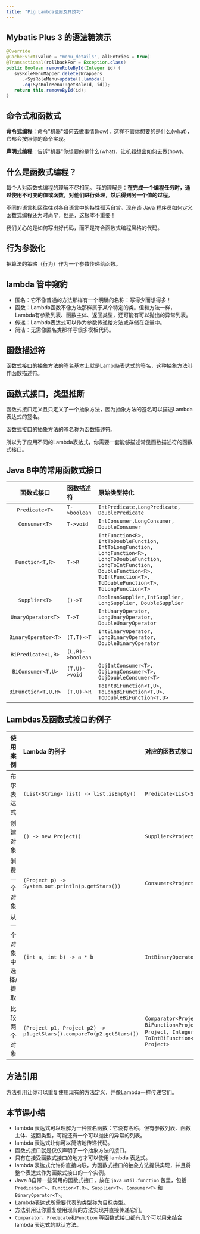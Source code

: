 ```yaml
---
title: "Pig Lambda使用及其技巧"
---
```


## Mybatis Plus 3 的语法糖演示

```java
@Override
@CacheEvict(value = "menu_details", allEntries = true)
@Transactional(rollbackFor = Exception.class)
public Boolean removeRoleById(Integer id) {
   sysRoleMenuMapper.delete(Wrappers
      .<SysRoleMenu>update().lambda()
      .eq(SysRoleMenu::getRoleId, id));
   return this.removeById(id);
}
```

## 命令式和函数式

**命令式编程**：命令"机器"如何去做事情(how)，这样不管你想要的是什么(what)，它都会按照你的命令实现。

**声明式编程**：告诉"机器"你想要的是什么(what)，让机器想出如何去做(how)。

## 什么是函数式编程？

每个人对函数式编程的理解不尽相同。  我的理解是：**在完成一个编程任务时，通过使用不可变的值或函数，对他们进行处理，然后得到另一个值的过程。**

不同的语言社区往往对各自语言中的特性孤芳自赏。现在谈 Java 程序员如何定义函数式编程还为时尚早，但是，这根本不重要！

我们关心的是如何写出好代码，而不是符合函数式编程风格的代码。

## 行为参数化

把算法的策略（行为）作为一个参数传递给函数。

## lambda 管中窥豹

+ 匿名：它不像普通的方法那样有一个明确的名称：写得少而想得多！
+ 函数：Lambda函数不像方法那样属于某个特定的类。但和方法一样，Lambda有参数列表、函数主体、返回类型，还可能有可以抛出的异常列表。
+ 传递：Lambda表达式可以作为参数传递给方法或存储在变量中。
+ 简洁：无需像匿名类那样写很多模板代码。

## 函数描述符

函数式接口的抽象方法的签名基本上就是Lambda表达式的签名，这种抽象方法叫作函数描述符。

## 函数式接口，类型推断

函数式接口定义且只定义了一个抽象方法，因为抽象方法的签名可以描述Lambda表达式的签名。

函数式接口的抽象方法的签名称为函数描述符。

所以为了应用不同的Lambda表达式，你需要一套能够描述常见函数描述符的函数式接口。

## Java 8中的常用函数式接口
| 函数式接口 | 函数描述符 | 原始类型特化 |
| :---: | :--- | :--- |
| `Predicate<T>` | `T->boolean` | `IntPredicate,LongPredicate, DoublePredicate` |
| `Consumer<T>` | `T->void` | `IntConsumer,LongConsumer, DoubleConsumer` |
| `Function<T,R>` | `T->R` | `IntFunction<R>, IntToDoubleFunction,`<br/>`IntToLongFunction, LongFunction<R>,`<br/>`LongToDoubleFunction, LongToIntFunction,`<br/>`DoubleFunction<R>, ToIntFunction<T>,`<br/>`ToDoubleFunction<T>, ToLongFunction<T>` |
| `Supplier<T>` | `()->T` | `BooleanSupplier,IntSupplier, LongSupplier, DoubleSupplier` |
| `UnaryOperator<T>` | `T->T` | `IntUnaryOperator, LongUnaryOperator, DoubleUnaryOperator` |
| `BinaryOperator<T>` | `(T,T)->T` | `IntBinaryOperator, LongBinaryOperator, DoubleBinaryOperator` |
| `BiPredicate<L,R>` | `(L,R)->boolean` | |
| `BiConsumer<T,U>` | `(T,U)->void` | `ObjIntConsumer<T>, ObjLongConsumer<T>, ObjDoubleConsumer<T>` |
| `BiFunction<T,U,R>` | `(T,U)->R` | `ToIntBiFunction<T,U>, ToLongBiFunction<T,U>, ToDoubleBiFunction<T,U>` |

## Lambdas及函数式接口的例子
| 使用案例 | Lambda 的例子 | 对应的函数式接口 |
| :---: | :--- | :--- |
| 布尔表达式 | `(List<String> list) -> list.isEmpty()` | `Predicate<List<String>>` |
| 创建对象 | `() -> new Project()` | `Supplier<Project>` |
| 消费一个对象 | `(Project p) -> System.out.println(p.getStars())` | `Consumer<Project>` |
| 从一个对象中选择/提取 | `(int a, int b) -> a * b` | `IntBinaryOperator` |
| 比较两个对象 | `(Project p1, Project p2) -> p1.getStars().compareTo(p2.getStars())` | `Comparator<Project> 或 BiFunction<Project,`<br/>`Project, Integer> 或 ToIntBiFunction<Project, Project>` |

## 方法引用

方法引用让你可以重复使用现有的方法定义，并像Lambda一样传递它们。

## 本节课小结

+ lambda 表达式可以理解为一种匿名函数：它没有名称，但有参数列表、函数主体、返回类型，可能还有一个可以抛出的异常的列表。
+ lambda 表达式让你可以简洁地传递代码。
+ 函数式接口就是仅仅声明了一个抽象方法的接口。
+ 只有在接受函数式接口的地方才可以使用 lambda 表达式。
+ lambda 表达式允许你直接内联，为函数式接口的抽象方法提供实现，并且将整个表达式作为函数式接口的一个实例。
+ Java 8自带一些常用的函数式接口，放在 `java.util.function` 包里，包括 `Predicate<T>`、`Function<T,R>`、`Supplier<T>`、`Consumer<T>` 和 `BinaryOperator<T>`。
+ Lambda表达式所需要代表的类型称为目标类型。
+ 方法引用让你重复使用现有的方法实现并直接传递它们。
+ `Comparator`、`Predicate`和`Function` 等函数式接口都有几个可以用来结合 lambda 表达式的默认方法。

